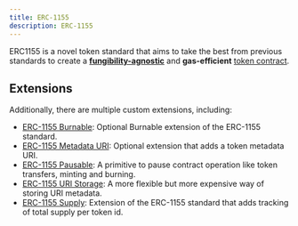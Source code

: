 ```yaml
---
title: ERC-1155
description: ERC-1155
---
```


ERC1155 is a novel token standard that aims to take the best from previous standards to create a [**fungibility-agnostic**](tokens.mdx#different-kinds-of-tokens) and **gas-efficient** [token contract](tokens.mdx#but_first_coffee_a_primer_on_token_contracts).

## Extensions

Additionally, there are multiple custom extensions, including:

* [ERC-1155 Burnable](erc1155-burnable.mdx): Optional Burnable extension of the ERC-1155 standard.
* [ERC-1155 Metadata URI](erc1155-metadata-uri.mdx): Optional extension that adds a token metadata URI.
* [ERC-1155 Pausable](erc1155-pausable.mdx): A primitive to pause contract operation like token transfers, minting and burning.
* [ERC-1155 URI Storage](erc1155-uri-storage.mdx): A more flexible but more expensive way of storing URI metadata.
* [ERC-1155 Supply](erc1155-supply.mdx): Extension of the ERC-1155 standard that adds tracking of total supply per token id.
